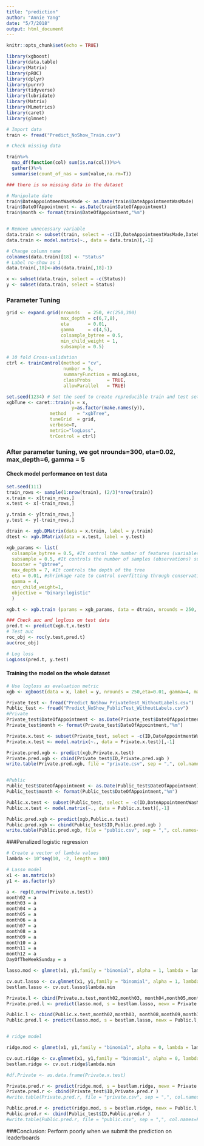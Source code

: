 ```yaml
---
title: "prediction"
author: "Annie Yang"
date: "5/7/2018"
output: html_document
---
```


```r
knitr::opts_chunk$set(echo = TRUE)
```


```r
library(xgboost)
library(data.table)
library(Matrix)
library(pROC)
library(dplyr)
library(purrr)
library(tidyverse)
library(lubridate)
library(Matrix)
library(MLmetrics)
library(caret)
library(glmnet)
```


```r
# Import data
train <- fread("Predict_NoShow_Train.csv")

# Check missing data

train%>%
  map_df(function(col) sum(is.na(col)))%>%
  gather()%>%
  summarise(count_of_nas = sum(value,na.rm=T))

### there is no missing data in the dataset

# Manipulate date
train$DateAppointmentWasMade <- as.Date(train$DateAppointmentWasMade)
train$DateOfAppointment <- as.Date(train$DateOfAppointment)
train$month <- format(train$DateOfAppointment,"%m")


# Remove unnecessary variable
data.train <- subset(train, select = -c(ID,DateAppointmentWasMade,DateOfAppointment))
data.train <- model.matrix(~., data = data.train)[,-1]

# Change column name
colnames(data.train)[18] <- "Status"
# Label no-show as 1
data.train[,18]<-abs(data.train[,18]-1)

x <- subset(data.train, select = -c(Status))
y <- subset(data.train, select = Status)
```

### Parameter Tuning
```r
grid <- expand.grid(nrounds   = 250, #c(250,300)
                    max_depth = c(6,7,8),
                    eta       = 0.01,
                    gamma     = c(4,5),
                    colsample_bytree = 0.5,
                    min_child_weight = 1,
                    subsample = 0.5)

# 10 fold Cross-validation
ctrl <- trainControl(method = "cv",
                     number = 5,
                     summaryFunction = mnLogLoss, 
                     classProbs      = TRUE,
                     allowParallel   = TRUE)

set.seed(1234) # Set the seed to create reproducible train and test sets.
xgbTune <- caret::train(x = x,
                        y=as.factor(make.names(y)),
                method    = "xgbTree",
                tuneGrid  = grid,
                verbose=T,
                metric="logLoss",
                trControl = ctrl)
```

### After parameter tuning, we got nrounds=300, eta=0.02, max_depth=6, gamma = 5
#### Check model performance on test data
```r
set.seed(111)
train_rows <- sample(1:nrow(train), (2/3)*nrow(train))
x.train <- x[train_rows,]
x.test <- x[-train_rows,]

y.train <- y[train_rows,]
y.test <- y[-train_rows,]

dtrain <- xgb.DMatrix(data = x.train, label = y.train)
dtest <- xgb.DMatrix(data = x.test, label = y.test)

xgb_params <- list(
  colsample_bytree = 0.5, #It control the number of features (variables) supplied to a tree
  subsample = 0.5, #It controls the number of samples (observations) supplied to a tree
  booster = "gbtree",
  max_depth = 7, #It controls the depth of the tree
  eta = 0.01, #shrinkage rate to control overfitting through conservative approach
  gamma = 4,
  min_child_weight=1,
  objective = "binary:logistic"
  )

xgb.t <- xgb.train (params = xgb_params, data = dtrain, nrounds = 250, watchlist = list(val=dtest,train=dtrain), print_every_n = 50, maximize = F , eval_metric = "logloss")

### Check auc and logloss on test data
pred.t <- predict(xgb.t,x.test)
# Test auc
roc_obj <- roc(y.test,pred.t)
auc(roc_obj)

# Log loss
LogLoss(pred.t, y.test)
```

#### Training the model on the whole dataset
```r
# Use logloss as evaluation metric
xgb <- xgboost(data = x, label = y, nrounds = 250,eta=0.01, gamma=4, max_depth=7, min_child_weight=1, subsample=0.5, colsample_bytree=0.5,objective = "binary:logistic", eval_metric = "logloss",print_every_n = 50)

```


```r

Private_test <- fread("Predict_NoShow_PrivateTest_WithoutLabels.csv")
Public_test <- fread("Predict_NoShow_PublicTest_WithoutLabels.csv")
#Private
Private_test$DateOfAppointment <- as.Date(Private_test$DateOfAppointment)
Private_test$month <- format(Private_test$DateOfAppointment,"%m")

Private.x.test <- subset(Private_test, select = -c(ID,DateAppointmentWasMade,DateOfAppointment))
Private.x.test <- model.matrix(~., data = Private.x.test)[,-1]

Private.pred.xgb <- predict(xgb,Private.x.test)
Private.pred.xgb <- cbind(Private_test$ID,Private.pred.xgb )
write.table(Private.pred.xgb, file = "private.csv", sep = ",", col.names=FALSE, row.names = FALSE)


#Public
Public_test$DateOfAppointment <- as.Date(Public_test$DateOfAppointment)
Public_test$month <- format(Public_test$DateOfAppointment,"%m")

Public.x.test <- subset(Public_test, select = -c(ID,DateAppointmentWasMade,DateOfAppointment))
Public.x.test <- model.matrix(~., data = Public.x.test)[,-1]

Public.pred.xgb <- predict(xgb,Public.x.test)
Public.pred.xgb <- cbind(Public_test$ID,Public.pred.xgb )
write.table(Public.pred.xgb, file = "public.csv", sep = ",", col.names=FALSE, row.names = FALSE)

```

###Penalized logistic regression
```r
# Create a vector of lambda values
lambda <- 10^seq(10, -2, length = 100)

# Lasso model
x1 <- as.matrix(x)
y1 <- as.factor(y)

a <- rep(0,nrow(Private.x.test))
month02 = a
month03 = a
month04 = a
month05 = a
month06 = a
month07 = a
month08 = a
month09 = a
month10 = a
month11 = a
month12 = a
DayOfTheWeekSunday = a

lasso.mod <- glmnet(x1, y1,family = "binomial", alpha = 1, lambda = lambda)

cv.out.lasso <- cv.glmnet(x1, y1,family = "binomial", alpha = 1, lambda = lambda)
bestlam.lasso <- cv.out.lasso$lambda.min

Private.l <- cbind(Private.x.test,month02,month03, month04,month05,month06,month07,DayOfTheWeekSunday)
Private.pred.l <- predict(lasso.mod, s = bestlam.lasso, newx = Private.l,type = "response")

Public.l <- cbind(Public.x.test,month02,month03, month08,month09,month10,month11,month12,DayOfTheWeekSunday)
Public.pred.l <- predict(lasso.mod, s = bestlam.lasso, newx = Public.l,type = "response")


# ridge model

ridge.mod <- glmnet(x1, y1,family = "binomial", alpha = 0, lambda = lambda)

cv.out.ridge <- cv.glmnet(x1, y1,family = "binomial", alpha = 0, lambda = lambda)
bestlam.ridge <- cv.out.ridge$lambda.min

#df.Private <- as.data.frame(Private.x.test)

Private.pred.r <- predict(ridge.mod, s = bestlam.ridge, newx = Private.l,type = "response")
Private.pred.r <- cbind(Private_test$ID,Private.pred.r )
#write.table(Private.pred.r, file = "private.csv", sep = ",", col.names=FALSE, row.names = FALSE)

Public.pred.r <- predict(ridge.mod, s = bestlam.ridge, newx = Public.l,type = "response")
Public.pred.r <- cbind(Public_test$ID,Public.pred.r )
#write.table(Public.pred.r, file = "public.csv", sep = ",", col.names=FALSE, row.names = FALSE)

```

###Conclusion: Perform poorly when we submit the prediction on leaderboards

